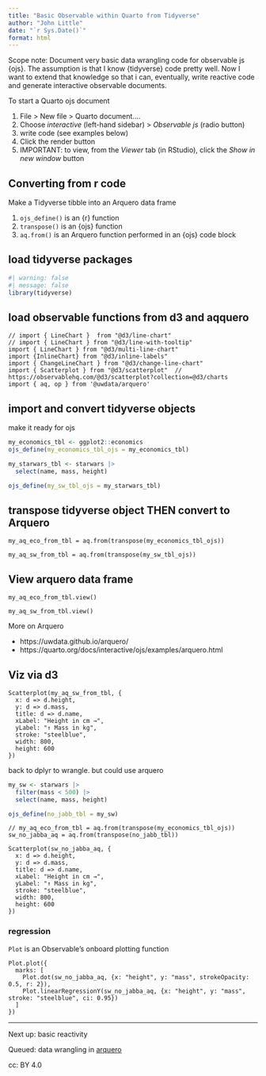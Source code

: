 ```yaml
---
title: "Basic Observable within Quarto from Tidyverse"
author: "John Little"
date: "`r Sys.Date()`"
format: html
---
```


Scope note: Document very basic data wrangling code for observable js {ojs}. The assumption is that I know {tidyverse} code pretty well. Now I want to extend that knowledge so that i can, eventually, write reactive code and generate interactive observable documents.

To start a Quarto ojs document

1.  File \> New file \> Quarto document....
2.  Choose *interactive* (left-hand sidebar) \> *Observable js* (radio button)
3.  write code (see examples below)
4.  Click the render button
5.  IMPORTANT: to view, from the *Viewer* tab (in RStudio), click the *Show in new window* button

## Converting from r code

Make a Tidyverse tibble into an Arquero data frame

1.  `ojs_define()` is an {r} function
2.  `transpose()` is an {ojs} function
3.  `aq.from()` is an Arquero function performed in an {ojs} code block

## load tidyverse packages

```r
#| warning: false
#| message: false
library(tidyverse)
```

## load observable functions from d3 and aqquero

```ojs
// import { LineChart }  from "@d3/line-chart"
// import { LineChart } from "@d3/line-with-tooltip"
import { LineChart } from "@d3/multi-line-chart"
import {InlineChart} from "@d3/inline-labels"
import { ChangeLineChart } from "@d3/change-line-chart"
import { Scatterplot } from "@d3/scatterplot"  // https://observablehq.com/@d3/scatterplot?collection=@d3/charts
import { aq, op } from '@uwdata/arquero'
```

## import and convert tidyverse objects

make it ready for ojs

```r
my_economics_tbl <- ggplot2::economics
ojs_define(my_economics_tbl_ojs = my_economics_tbl)

my_starwars_tbl <- starwars |> 
  select(name, mass, height)

ojs_define(my_sw_tbl_ojs = my_starwars_tbl)

```

## transpose tidyverse object THEN convert to Arquero

```ojs
my_aq_eco_from_tbl = aq.from(transpose(my_economics_tbl_ojs))

my_aq_sw_from_tbl = aq.from(transpose(my_sw_tbl_ojs))
```

## View arquero data frame

```ojs
my_aq_eco_from_tbl.view()
```

```ojs
my_aq_sw_from_tbl.view()
```

More on Arquero

-   https://uwdata.github.io/arquero/
-   https://quarto.org/docs/interactive/ojs/examples/arquero.html

## Viz via d3

```ojs
Scatterplot(my_aq_sw_from_tbl, {
  x: d => d.height,
  y: d => d.mass,
  title: d => d.name,
  xLabel: "Height in cm →",
  yLabel: "↑ Mass in kg",
  stroke: "steelblue",
  width: 800,
  height: 600
})
```

back to dplyr to wrangle. but could use arquero

```r
my_sw <- starwars |> 
  filter(mass < 500) |> 
  select(name, mass, height)

ojs_define(no_jabb_tbl = my_sw)
```

```ojs
// my_aq_eco_from_tbl = aq.from(transpose(my_economics_tbl_ojs))
sw_no_jabba_aq = aq.from(transpose(no_jabb_tbl))

Scatterplot(sw_no_jabba_aq, {
  x: d => d.height,
  y: d => d.mass,
  title: d => d.name,
  xLabel: "Height in cm →",
  yLabel: "↑ Mass in kg",
  stroke: "steelblue",
  width: 800,
  height: 600
})
```

### regression

`Plot` is an Observable's onboard plotting function

```ojs
Plot.plot({
  marks: [
    Plot.dot(sw_no_jabba_aq, {x: "height", y: "mass", strokeOpacity: 0.5, r: 2}),
    Plot.linearRegressionY(sw_no_jabba_aq, {x: "height", y: "mass", stroke: "steelblue", ci: 0.95})
  ]
})
```

------------------------------------------------------------------------

Next up: basic reactivity

Queued: data wrangling in [arquero](https://uwdata.github.io/arquero/)

cc: BY 4.0
